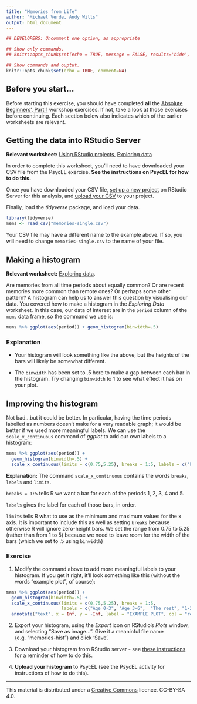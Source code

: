 ```yaml
---
title: "Memories from Life"
author: "Michael Verde, Andy Wills"
output: html_document
---
```


```r
## DEVELOPERS: Uncomment one option, as appropriate

## Show only commands.
## knitr::opts_chunk$set(echo = TRUE, message = FALSE, results='hide', fig.keep = 'none', comment=NA)

## Show commands and ouptut.
knitr::opts_chunk$set(echo = TRUE, comment=NA)
```

## Before you start...
Before starting this exercise, you should have completed **all** the [Absolute Beginners', Part 1](index.html) workshop exercises. If not, take a look at those exercises before continuing. Each section below also indicates which of the earlier worksheets are relevant.

## Getting the data into RStudio Server
**Relevant worksheet:** [Using RStudio projects](using-projects.html), [Exploring data](exploring-incomes.html) 

In order to complete this worksheet, you'll need to have downloaded your CSV file from the PsycEL exercise. **See the instructions on PsycEL for how to do this.**

Once you have downloaded your CSV file, [set up a new project](using-projects.html) on RStudio Server for this analysis, and [upload your CSV](entering-data-by-hand.html#upload) to your project.

Finally, load the _tidyverse_ package, and load your data. 

```r
library(tidyverse)
mems <- read_csv("memories-single.csv")
```

Your CSV file may have a different name to the example above. If so, you will need to change `memories-single.csv` to the name of your file.

## Making a histogram

**Relevant worksheet:** [Exploring data](exploring-incomes.html). 

Are memories from all time periods about equally common? Or are recent memories more common than remote ones? Or perhaps some other pattern? A histogram can help us to answer this question by visualising our data. You covered how to make a histogram in the _Exploring Data_ worksheet. In this case, our data of interest are in the `period` column of the `mems` data frame, so the command we use is:

```r
mems %>% ggplot(aes(period)) + geom_histogram(binwidth=.5) 
```

### Explanation

- Your histogram will look something like the above, but the heights of the bars will likely be somewhat different. 

- The `binwidth` has been set to .5 here to make a gap between each bar in the histogram. Try changing `binwidth` to 1 to see what effect it has on your plot.


## Improving the histogram

Not bad...but it could be better. In particular, having the time periods labelled as numbers doesn't make for a very readable graph; it would be better if we used more meaningful labels. We can use the `scale_x_continuous` command of _ggplot_ to add our own labels to a histogram:

```r
mems %>% ggplot(aes(period)) + 
  geom_histogram(binwidth=.5) + 
  scale_x_continuous(limits = c(0.75,5.25), breaks = 1:5, labels = c("Fred", "Wilma", "Barney", "Betty", "Pebbles"))
```

**Explanation:** The command `scale_x_continuous` contains the words `breaks`, `labels` and `limits`. 

`breaks = 1:5` tells R we want a bar for each of the periods 1, 2, 3, 4 and 5.

`labels` gives the label for each of those bars, in order. 

`limits` tells R what to use as the minimum and maximum values for the x axis. It is important to include this as well as setting `breaks` because otherwise R will ignore zero-height bars. We set the range from 0.75 to 5.25 (rather than from 1 to 5) because we need to leave room for the width of the bars (which we set to .5 using `binwidth`)

### Exercise

1. Modify the command above to add more meaningful labels to your histogram. If you get it right, it'll look something like this (without the words "example plot", of course):

```r
mems %>% ggplot(aes(period)) + 
  geom_histogram(binwidth=.5) + 
  scale_x_continuous(limits = c(0.75,5.25), breaks = 1:5, 
                     labels = c("Age 0-3", "Age 3-6",  "The rest", "1-2 yrs. ago", "< 1yr. ago")) + 
  annotate("text", x = Inf, y = -Inf, label = "EXAMPLE PLOT", col = "red", hjust = 5.1, vjust = -1.1)
```

2. Export your histogram, using the _Export_ icon on RStudio's _Plots_ window, and selecting "Save as image...". Give it a meaninful file name (e.g. "memories-hist") and click 'Save'. 

3. Download your histogram from RStudio server - see [these instructions](using-projects.html#download) for a reminder of how to do this.

3. **Upload your histogram** to PsycEL (see the PsycEL activity for instructions of how to do this).


___

This material is distributed under a [Creative Commons](https://creativecommons.org/) licence. CC-BY-SA 4.0. 

